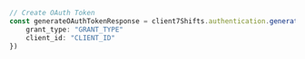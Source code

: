 ```typescript index.ts
// Create OAuth Token
const generateOAuthTokenResponse = client7Shifts.authentication.generateOAuthToken({
    grant_type: "GRANT_TYPE"
    client_id: "CLIENT_ID"
})
```